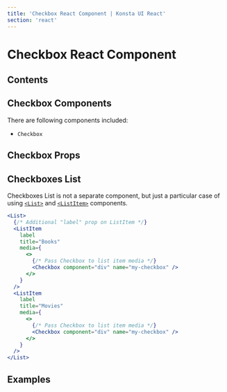 ```yaml
---
title: 'Checkbox React Component | Konsta UI React'
section: 'react'
---
```



# Checkbox React Component

## Contents

## Checkbox Components

There are following components included:

- `Checkbox`

## Checkbox Props

<CheckboxProps />

## Checkboxes List

Checkboxes List is not a separate component, but just a particular case of using [`<List>`](/react/list) and [`<ListItem>`](/react/list-item) components.

```jsx
<List>
  {/* Additional "label" prop on ListItem */}
  <ListItem
    label
    title="Books"
    media={
      <>
        {/* Pass Checkbox to list item media */}
        <Checkbox component="div" name="my-checkbox" />
      </>
    }
  />
  <ListItem
    label
    title="Movies"
    media={
      <>
        {/* Pass Checkbox to list item media */}
        <Checkbox component="div" name="my-checkbox" />
      </>
    }
  />
</List>
```

## Examples

<CheckboxExample />
